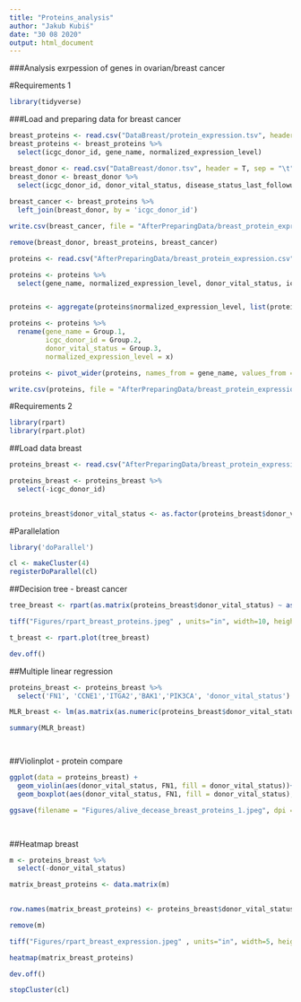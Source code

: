 ```yaml
---
title: "Proteins_analysis"
author: "Jakub Kubiś"
date: "30 08 2020"
output: html_document
---
```


###Analysis exrpession of genes in ovarian/breast cancer

#Requirements 1

```r
library(tidyverse)
```

###Load and preparing data for breast cancer

```r
breast_proteins <- read.csv("DataBreast/protein_expression.tsv", header = T, sep = "\t")
breast_proteins <- breast_proteins %>% 
  select(icgc_donor_id, gene_name, normalized_expression_level)

breast_donor <- read.csv("DataBreast/donor.tsv", header = T, sep = "\t")
breast_donor <- breast_donor %>% 
  select(icgc_donor_id, donor_vital_status, disease_status_last_followup, donor_age_at_diagnosis)
 
breast_cancer <- breast_proteins %>% 
  left_join(breast_donor, by = 'icgc_donor_id')

write.csv(breast_cancer, file = "AfterPreparingData/breast_protein_expression.csv")

remove(breast_donor, breast_proteins, breast_cancer)

proteins <- read.csv("AfterPreparingData/breast_protein_expression.csv")

proteins <- proteins %>% 
  select(gene_name, normalized_expression_level, donor_vital_status, icgc_donor_id)


proteins <- aggregate(proteins$normalized_expression_level, list(proteins$gene_name, proteins$icgc_donor_id, proteins$donor_vital_status), FUN=median)

proteins <- proteins %>% 
  rename(gene_name = Group.1,
         icgc_donor_id = Group.2,
         donor_vital_status = Group.3,
         normalized_expression_level = x)

proteins <- pivot_wider(proteins, names_from = gene_name, values_from = normalized_expression_level , values_fill = NA)

write.csv(proteins, file = "AfterPreparingData/breast_protein_expression_wide.csv")

```

#Requirements 2

```r

library(rpart)
library(rpart.plot)


```

##Load data breast


```r


proteins_breast <- read.csv("AfterPreparingData/breast_protein_expression_wide.csv", row.names = 1)

proteins_breast <- proteins_breast %>% 
  select(-icgc_donor_id) 
 

proteins_breast$donor_vital_status <- as.factor(proteins_breast$donor_vital_status)


```

#Parallelation 

```r

library('doParallel')

cl <- makeCluster(4) 
registerDoParallel(cl)

```


##Decision tree - breast cancer 

```r

tree_breast <- rpart(as.matrix(proteins_breast$donor_vital_status) ~ as.matrix(proteins_breast[, colnames(proteins_breast) != "donor_vital_status"]))

tiff("Figures/rpart_breast_proteins.jpeg" , units="in", width=10, height=5, res=300)

t_breast <- rpart.plot(tree_breast)

dev.off()


```

##Multiple linear regression

```r

proteins_breast <- proteins_breast %>% 
  select('FN1', 'CCNE1','ITGA2','BAK1','PIK3CA', 'donor_vital_status') 

MLR_breast <- lm(as.matrix(as.numeric(proteins_breast$donor_vital_status)) ~ as.matrix(proteins_breast[, colnames(proteins_breast) != "donor_vital_status"]))

summary(MLR_breast)




```

##Violinplot - protein compare

```r

ggplot(data = proteins_breast) +
  geom_violin(aes(donor_vital_status, FN1, fill = donor_vital_status))+
  geom_boxplot(aes(donor_vital_status, FN1, fill = donor_vital_status), width=0.1)

ggsave(filename = "Figures/alive_decease_breast_proteins_1.jpeg", dpi = 600)

  
```



##Heatmap breast

```r

m <- proteins_breast %>% 
  select(-donor_vital_status)

matrix_breast_proteins <- data.matrix(m) 
  

row.names(matrix_breast_proteins) <- proteins_breast$donor_vital_status

remove(m)

tiff("Figures/rpart_breast_expression.jpeg" , units="in", width=5, height=5, res=300)

heatmap(matrix_breast_proteins)

dev.off()

stopCluster(cl)

```

